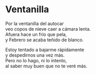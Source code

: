 # Ventanilla {-}


Por la ventanilla del autocar<br>
veo copos de nieve caer a cámara lenta.<br>
Afuera hace un frío que pela,<br>
y Febrero se acaba teñido de blanco.

Estoy tentado a bajarme rápidamente<br>
y despedirnos una vez más.<br>
Pero no lo hago, ni lo intento,<br>
al saber muy buen que no te veré más.
